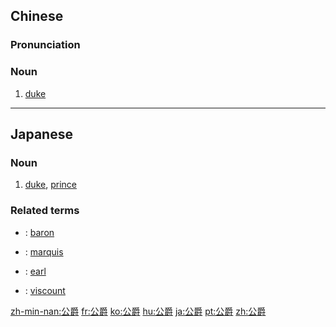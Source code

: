 ==Chinese==
{{zh-forms}}

===Pronunciation===
{{zh-pron
|m=gōngjué
|c=gung1 zoek3
|mn=kong-chiok
|cat=n
}}

===Noun===
{{zh-noun}}

# [[duke]]

----

==Japanese==
{{ja-kanjitab|こう|しゃく|yomi=o}}

===Noun===
{{ja-noun|こうしゃく}}

# [[duke]], [[prince]]

===Related terms===
{{top2}}
* {{ja-r|男爵|だんしゃく}}: [[baron]]
* {{ja-r|侯爵|こうしゃく}}: [[marquis]]
{{mid2}}
* {{ja-r|伯爵|はくしゃく}}: [[earl]]
* {{ja-r|子爵|ししゃく}}: [[viscount]]
{{bottom}}

[[zh-min-nan:公爵]]
[[fr:公爵]]
[[ko:公爵]]
[[hu:公爵]]
[[ja:公爵]]
[[pt:公爵]]
[[zh:公爵]]